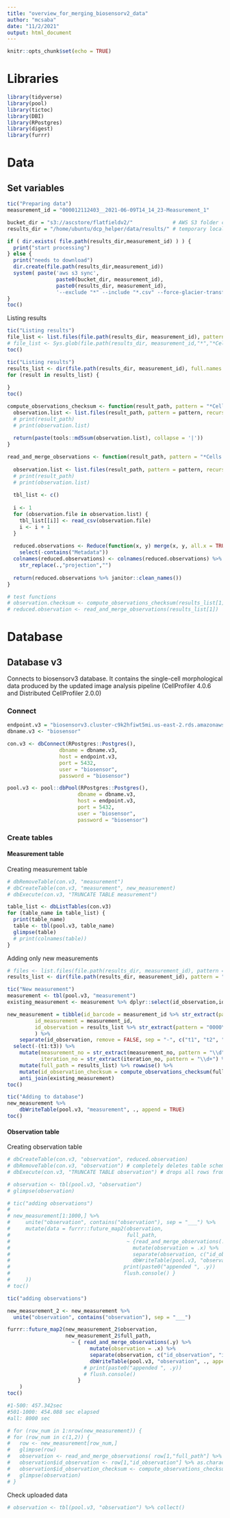 ```yaml
---
title: "overview_for_merging_biosensorv2_data"
author: "mcsaba"
date: "11/2/2021"
output: html_document
---
```


```r
knitr::opts_chunk$set(echo = TRUE)
```

# Libraries

```r
library(tidyverse)
library(pool)
library(tictoc)
library(DBI)
library(RPostgres)
library(digest)
library(furrr)
```

# Data

## Set variables

```r
tic("Preparing data")
measurement_id = "000012112403__2021-06-09T14_14_23-Measurement_1"

bucket_dir = "s3://ascstore/flatfieldv2/"             # AWS S3 folder containing single-cell morphological measurements (or observations)
results_dir = "/home/ubuntu/dcp_helper/data/results/" # temporary local folder to pull single cell data

if ( dir.exists( file.path(results_dir,measurement_id) ) ) {
  print("start processing")
} else {
  print("needs to download")
  dir.create(file.path(results_dir,measurement_id))
  system( paste('aws s3 sync',
                paste0(bucket_dir, measurement_id), 
                paste0(results_dir, measurement_id),
                '--exclude "*" --include "*.csv" --force-glacier-transfer --no-progress') )
}
toc()
```

Listing results

```r
tic("Listing results")
file_list <- list.files(file.path(results_dir, measurement_id), pattern = "*Cells.csv", recursive=TRUE, full.names = TRUE)
# file_list <- Sys.glob(file.path(results_dir, measurement_id,"*","*Cells.csv"))
toc()
```


```r
tic("Listing results")
results_list <- dir(file.path(results_dir, measurement_id), full.names = TRUE)
for (result in results_list) {
  
}
toc()
```


```r

compute_observations_checksum <- function(result_path, pattern = "*Cells.csv") {
  observation.list <- list.files(result_path, pattern = pattern, recursive = TRUE, full.names = TRUE)
  # print(result_path)
  # print(observation.list)
  
  return(paste(tools::md5sum(observation.list), collapse = '|'))
}

read_and_merge_observations <- function(result_path, pattern = "*Cells.csv"){
  
  observation.list <- list.files(result_path, pattern = pattern, recursive = TRUE, full.names = TRUE)
  # print(result_path)
  # print(observation.list)
  
  tbl_list <- c()
  
  i <- 1
  for (observation.file in observation.list) {
    tbl_list[[i]] <- read_csv(observation.file)
    i <- i + 1
  }
  
  reduced.observations <- Reduce(function(x, y) merge(x, y, all.x = TRUE),tbl_list) %>%
    select(-contains("Metadata"))
  colnames(reduced.observations) <- colnames(reduced.observations) %>%  
    str_replace(.,"projection","")
  
  return(reduced.observations %>% janitor::clean_names())
}

# test functions
# observation.checksum <- compute_observations_checksum(results_list[1])
# reduced.observation <- read_and_merge_observations(results_list[1])
```

# Database

## Database v3

Connects to biosensorv3 database. It contains the single-cell morphological data produced by the updated image analysis pipeline (CellProfiler 4.0.6 and Distributed CellProfiler 2.0.0)

### Connect

```r

endpoint.v3 = "biosensorv3.cluster-c9k2hfiwt5mi.us-east-2.rds.amazonaws.com"
dbname.v3 <- "biosensor"

con.v3 <- dbConnect(RPostgres::Postgres(), 
                 dbname = dbname.v3, 
                 host = endpoint.v3, 
                 port = 5432, 
                 user = "biosensor", 
                 password = "biosensor")

pool.v3 <- pool::dbPool(RPostgres::Postgres(),
                       dbname = dbname.v3,
                       host = endpoint.v3,
                       port = 5432,
                       user = "biosensor",
                       password = "biosensor")
```

### Create tables

#### Measurement table
Creating measurement table
```r
# dbRemoveTable(con.v3, "measurement")
# dbCreateTable(con.v3, "measurement", new_measurement)
# dbExecute(con.v3, "TRUNCATE TABLE measurement")

table_list <- dbListTables(con.v3)
for (table_name in table_list) {
  print(table_name)
  table <- tbl(pool.v3, table_name)
  glimpse(table)
  # print(colnames(table))
}
```

Adding only new measurements

```r
# files <- list.files(file.path(results_dir, measurement_id), pattern = "ch1", full.names = TRUE) %>% paste0(., "/resolution1/", "measurement_ch2_Cells.csv")
results_list <- dir(file.path(results_dir, measurement_id), pattern = "ch1", full.names = TRUE)

tic("New measurement")
measurement <- tbl(pool.v3, "measurement")
existing_measurement <- measurement %>% dplyr::select(id_observation,id_observation_checksum) %>% distinct() %>% collect()

new_measurement = tibble(id_barcode = measurement_id %>% str_extract(pattern = "0000\\d+"),
         id_measurement = measurement_id,
         id_observation = results_list %>% str_extract(pattern = "0000\\d+__\\d+-\\d\\d-\\d+T\\d+_\\d+_\\d+-Measurement_\\d-sk\\d+-...-f..-ch\\d")
         ) %>%
    separate(id_observation, remove = FALSE, sep = "-", c("t1", "t2", "t3",  "measurement_no", "iteration_no", "well", "field", "channel")) %>% 
  select(-(t1:t3)) %>%
    mutate(measurement_no = str_extract(measurement_no, pattern = "\\d") %>% as.numeric(),
           iteration_no = str_extract(iteration_no, pattern = "\\d+") %>% as.numeric()) %>%
    mutate(full_path = results_list) %>% rowwise() %>% 
    mutate(id_observation_checksum = compute_observations_checksum(full_path %>% as.character()) %>% as.character()) %>%
    anti_join(existing_measurement)
toc()

tic("Adding to database")
new_measurement %>%
    dbWriteTable(pool.v3, "measurement", ., append = TRUE)
toc()
```

#### Observation table

Creating observation table

```r
# dbCreateTable(con.v3, "observation", reduced.observation) 
# dbRemoveTable(con.v3, "observation") # completely deletes table schema
# dbExecute(con.v3, "TRUNCATE TABLE observation") # drops all rows from the table

# observation <- tbl(pool.v3, "observation")
# glimpse(observation)
```


```r
# tic("adding observations")
# 
# new_measurement[1:1000,] %>%
#     unite("observation", contains("observation"), sep = "___") %>%
#     mutate(data = furrr::future_map2(observation,
#                                      full_path, 
#                                      ~ {read_and_merge_observations(.y) %>%
#                                        mutate(observation = .x) %>%
#                                        separate(observation, c("id_observation", "id_observation_checksum"), sep = "___", ) %>%
#                                        dbWriteTable(pool.v3, "observation", ., append = TRUE)
#                                     print(paste0("appended ", .y))
#                                     flush.console() }
#     ))
# toc()
```

```r

tic("adding observations")

new_measurement_2 <- new_measurement %>% 
  unite("observation", contains("observation"), sep = "___") 

furrr::future_map2(new_measurement_2$observation, 
                   new_measurement_2$full_path,
                     ~ { read_and_merge_observations(.y) %>%
                           mutate(observation = .x) %>%
                           separate(observation, c("id_observation", "id_observation_checksum"), sep = "___" ) %>%
                           dbWriteTable(pool.v3, "observation", ., append = TRUE)
                         # print(paste0("appended ", .y))
                         # flush.console() 
                       }
    )
toc()

#1-500: 457.342sec
#501-1000: 454.088 sec elapsed
#all: 8000 sec
```



```r
# for (row_num in 1:nrow(new_measurement)) {
# for (row_num in c(1,2)) {
#   row <- new_measurement[row_num,]
#   glimpse(row)
#   observation <- read_and_merge_observations( row[1,"full_path"] %>% as.character() )
#   observation$id_observation <- row[1,"id_observation"] %>% as.character()
#   observation$id_observation_checksum <- compute_observations_checksum( row[1,"full_path"] %>% as.character() )
#   glimpse(observation)
# }
```

Check uploaded data

```r
# observation <- tbl(pool.v3, "observation") %>% collect()
```

